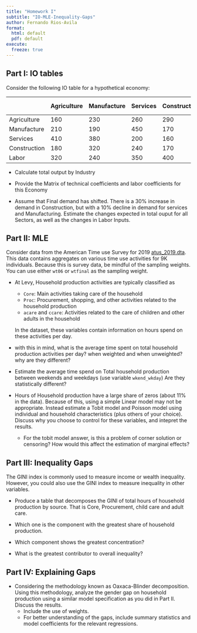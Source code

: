 ```yaml
---
title: "Homework I"
subtitle: "IO-MLE-Inequality-Gaps"
author: Fernando Rios-Avila
format:
  html: default
  pdf: default  
execute:
  freeze: true 
---
```


## Part I: IO tables

Consider the following IO table for a hypothetical economy:

|               | Agriculture | Manufacture | Services | Construction | Final Demand | Total Output |
|-----------|-----------|-----------|-----------|-----------|-----------|-----------|
| Agriculture   | 160         | 230           | 260      | 290          | 340          |              |
| Manufacture | 210         | 190           | 450      | 170          | 340          |              |
| Services      | 410         | 380           | 200      | 160          | 350          |              |
| Construction  | 180         | 320           | 240      | 170          | 280          |              |
| Labor         | 320         | 240           | 350      | 400          |              |              |

-   Calculate total output by Industry

-   Provide the Matrix of technical coefficients and labor coefficients for this Economy

-   Assume that Final demand has shifted. There is a 30% increase in demand in Construction, but with a 10% decline in demand for services and Manufacturing. Estimate the changes expected in total ouput for all Sectors, as well as the changes in Labor Inputs.

## Part II: MLE {#sec-part2}

Consider data from the American Time use Survey for 2019 [atus_2019.dta](atus_2019.dta). This data contains aggregates on various time use activities for 9K individuals. Because this is survey data, be mindful of the sampling weights. You can use either `wt06` or `wtfinal` as the sampling weight.

- At Levy, Household production activities are typically classified as 
  - `Core`: Main activities taking care of the household
  - `Proc`: Procurement, shopping, and other activities related to the household production
  - `acare` and `ccare`: Activities related to the care of children and other adults in the household
  
  In the dataset, these variables contain information on hours spend on these activities per day.

- with this in mind, what is the average time spent on total household production activities per day? when weighted and when unweighted? why are they different?
- Estimate the average time spend on Total household production between weekends and weekdays (use variable `wkend_wkday`) Are they statistically different?

- Hours of Household production have a large share of zeros (about 11% in the data). Because of this, using a simple Linear model may not be appropriate. Instead estimate a Tobit model and Poisson model using individual and household characteristics (plus others of your choice). Discuss why you choose to control for these variables, and intepret the results.
  - For the tobit model answer, is this a problem of corner solution or censoring? How would this affect the estimation of marginal effects?

## Part III: Inequality Gaps

The GINI index is commonly used to measure income or wealth inequality. However, you could also use the GINI index to measure inequality in other variables. 

- Produce a table that decomposes the GINI of total hours of household production by source. That is Core, Procurement, child care and adult care.

- Which one is the component with the greatest share of household production.

- Which component shows the greatest concentration?

- What is the greatest contributor to overall inequality?


## Part IV: Explaining Gaps

- Considering the methodology known as Oaxaca-Blinder decomposition. Using this methodology, analyze the gender gap on household production using a similar model specification as you did in Part II. Discuss the results. 
  - Include the use of weights.
  - For better understanding of the gaps, include summary statistics and model coefficients for the relevant regressions.